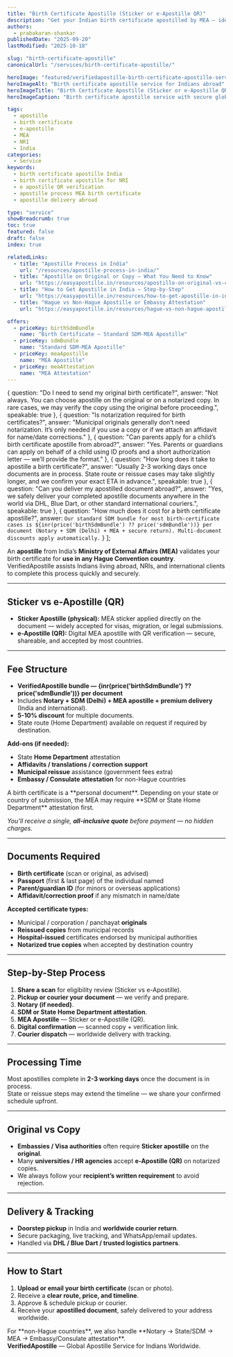 ```yaml
---
title: "Birth Certificate Apostille (Sticker or e-Apostille QR)"
description: "Get your Indian birth certificate apostilled by MEA — ideal for NRIs and global clients. Choose Sticker or e-Apostille (QR). Worldwide courier delivery in 2-4 days."
authors:
  - prabakaran-shankar
publishedDate: "2025-09-20"
lastModified: "2025-10-18"

slug: "birth-certificate-apostille"
canonicalUrl: "/services/birth-certificate-apostille/"

heroImage: "featured/verifiedapostille-birth-certificate-apostille-service-india.png"
heroImageAlt: "Birth certificate apostille service for Indians abroad"
heroImageTitle: "Birth Certificate Apostille (Sticker or e-Apostille QR)"
heroImageCaption: "Birth certificate apostille service with secure global delivery by VerifiedApostille"

tags:
  - apostille
  - birth certificate
  - e-apostille
  - MEA
  - NRI
  - India
categories:
  - Service
keywords:
  - birth certificate apostille India
  - birth certificate apostille for NRI
  - e apostille QR verification
  - apostille process MEA birth certificate
  - apostille delivery abroad

type: "service"
showBreadcrumb: true
toc: true
featured: false
draft: false
index: true

relatedLinks:
  - title: "Apostille Process in India"
    url: "/resources/apostille-process-in-india/"
  - title: "Apostille on Original or Copy — What You Need to Know"
    url: "https://easyapostille.in/resources/apostille-on-original-vs-copy-certificate-india/"
  - title: "How to Get Apostille in India — Step-by-Step"
    url: "https://easyapostille.in/resources/how-to-get-apostille-in-india-step-by-step/"
  - title: "Hague vs Non-Hague Apostille or Embassy Attestation"
    url: "https://easyapostille.in/resources/hague-vs-non-hague-apostille-or-embassy-attestation/"

offers:
  - priceKey: birthSdmBundle
    name: "Birth Certificate — Standard SDM-MEA Apostille"
  - priceKey: sdmBundle
    name: "Standard SDM-MEA Apostille"
  - priceKey: meaApostille
    name: "MEA Apostille"
  - priceKey: meaAttestation
    name: "MEA Attestation"
---
```



  {
    question: "Do I need to send my original birth certificate?",
    answer: "Not always. You can choose apostille on the original or on a notarized copy. In rare cases, we may verify the copy using the original before proceeding.",
    speakable: true
  },
  {
    question: "Is notarization required for birth certificates?",
    answer: "Municipal originals generally don’t need notarization. It’s only needed if you use a copy or if we attach an affidavit for name/date corrections."
  },
  {
    question: "Can parents apply for a child’s birth certificate apostille from abroad?",
    answer: "Yes. Parents or guardians can apply on behalf of a child using ID proofs and a short authorization letter — we’ll provide the format."
  },
  {
    question: "How long does it take to apostille a birth certificate?",
    answer: "Usually 2-3 working days once documents are in process. State route or reissue cases may take slightly longer, and we confirm your exact ETA in advance.",
    speakable: true
  },
  {
    question: "Can you deliver my apostilled document abroad?",
    answer: "Yes, we safely deliver your completed apostille documents anywhere in the world via DHL, Blue Dart, or other standard international couriers.",
    speakable: true
  },
  {
    question: "How much does it cost for a birth certificate apostille?",
    answer: `Our standard SDM bundle for most birth-certificate cases is ${inr(price('birthSdmBundle') ?? price('sdmBundle'))} per document (Notary + SDM (Delhi) + MEA + secure return). Multi-document discounts apply automatically.`
  }
];

An **apostille** from India’s **Ministry of External Affairs (MEA)** validates your birth certificate for **use in any Hague Convention country**.  
VerifiedApostille assists Indians living abroad, NRIs, and international clients to complete this process quickly and securely.

---

## Sticker vs e-Apostille (QR)

- **Sticker Apostille (physical):** MEA sticker applied directly on the document — widely accepted for visas, migration, or legal submissions.  
- **e-Apostille (QR):** Digital MEA apostille with QR verification — secure, shareable, and accepted by most countries.

---

## Fee Structure

- **VerifiedApostille bundle — {inr(price('birthSdmBundle') ?? price('sdmBundle'))} per document**  
- Includes **Notary + SDM (Delhi) + MEA apostille + premium delivery** (India and international).  
- **5-10% discount** for multiple documents.  
- State route (Home Department) available on request if required by destination.

**Add-ons (if needed):**
- State **Home Department** attestation  
- **Affidavits / translations / correction support**  
- **Municipal reissue** assistance (government fees extra)  
- **Embassy / Consulate attestation** for non-Hague countries

<CalloutBox type="info" class="my-1">
  A birth certificate is a <Anchor href="/services/personal-documents-apostille/">**personal document**</Anchor>.  
  Depending on your state or country of submission, the MEA may require <Anchor href="https://easyapostille.in/resources/document-authentication-india-coc-hrd-vs-sdm-home-state-attestation/">**SDM or State Home Department**</Anchor> attestation first.

  _You’ll receive a single, **all-inclusive quote** before payment — no hidden charges._
</CalloutBox>

---

## Documents Required

- **Birth certificate** (scan or original, as advised)  
- **Passport** (first & last page) of the individual named  
- **Parent/guardian ID** (for minors or overseas applications)  
- **Affidavit/correction proof** if any mismatch in name/date

**Accepted certificate types:**

- Municipal / corporation / panchayat **originals**  
- **Reissued copies** from municipal records  
- **Hospital-issued** certificates endorsed by municipal authorities  
- **Notarized true copies** when accepted by destination country

---

## Step-by-Step Process

1. **Share a scan** for eligibility review (Sticker vs e-Apostille).  
2. **Pickup or courier your document** — we verify and prepare.  
3. **Notary (if needed)**.  
4. **SDM or State Home Department attestation**.  
5. **MEA Apostille** — Sticker or e-Apostille (QR).  
6. **Digital confirmation** — scanned copy + verification link.  
7. **Courier dispatch** — worldwide delivery with tracking.

---

## Processing Time

Most apostilles complete in **2-3 working days** once the document is in process.  
State or reissue steps may extend the timeline — we share your confirmed schedule upfront.

---

## Original vs Copy

- **Embassies / Visa authorities** often require **Sticker apostille** on the **original**.  
- Many **universities / HR agencies** accept **e-Apostille (QR)** on notarized copies.  
- We always follow your **recipient’s written requirement** to avoid rejection.

---

## Delivery & Tracking

- **Doorstep pickup** in India and **worldwide courier return**.  
- Secure packaging, live tracking, and WhatsApp/email updates.  
- Handled via **DHL / Blue Dart / trusted logistics partners**.

---

## How to Start

1. **Upload or email your birth certificate** (scan or photo).  
2. Receive a **clear route, price, and timeline**.  
3. Approve & schedule pickup or courier.  
4. Receive your **apostilled document**, safely delivered to your address worldwide.

<CalloutBox type="cta-secondary" class="my-1">
  For **non-Hague countries**, we also handle **Notary → State/SDM → MEA → Embassy/Consulate attestation**.
  <br />
  <strong>VerifiedApostille</strong> — Global Apostille Service for Indians Worldwide.
</CalloutBox>

<FaqList
  items={faqItems}
  id="faq"
  class="post-faq my-05 p-05"
  heading="Frequently Asked Questions"
  headingTag="h2"
  openAll={false}
  addSchema={true}
  addSpeakableSchema={true}
  htmlAnswers={false}
/>
